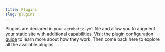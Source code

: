 ```yaml
---
title: Plugins
slug: plugins
---
```



Plugins are declared in your `aerobatic.yml` file and allow you to augment your static site with additional capabilities. Visit the [plugin configuration guide](/docs/configuration/#plugins) to learn more about how they work. Then come back here to explore all the available plugins.

<PluginsList />
